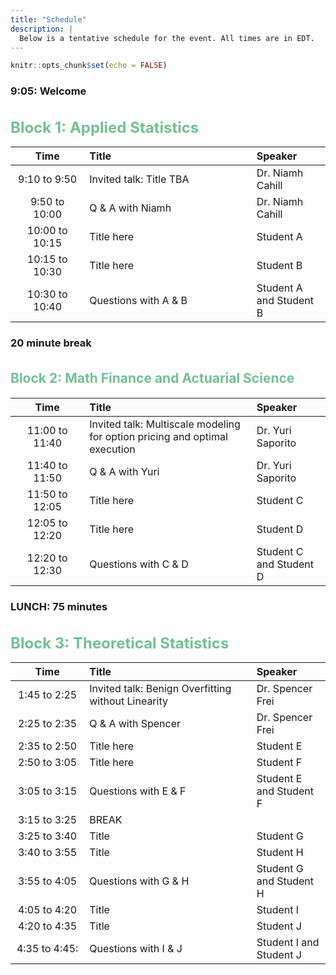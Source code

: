 ```yaml
---
title: "Schedule"
description: |
  Below is a tentative schedule for the event. All times are in EDT.
---
```


```r
knitr::opts_chunk$set(echo = FALSE)
```

### 9:05: Welcome


<b>
<h1 style="font-size:2.5vw">
<span style="color:#72C094">Block 1: Applied Statistics</span>
</h1>
</b>


-------------------------------------------------------------
 Time             Title                                   Speaker
-------           ----------------------------------      -----------------
9:10 to 9:50      Invited talk:  
                  Title TBA                               Dr. Niamh Cahill

9:50 to 10:00      Q & A with Niamh                       Dr. Niamh Cahill

10:00 to 10:15     Title here                             Student A

10:15 to 10:30     Title here                             Student B

10:30 to 10:40     Questions with A & B                   Student A and Student B

-------------------------------------------------------------


### 20 minute break 

<b>
<h1 style="font-size:2.5vw">
<h2 style="line-height:1.3">
<span style="color:#72C094">Block 2: Math Finance and Actuarial Science</span>
</h2>
</h1>
</b>

-------------------------------------------------------------
 Time             Title                                   Speaker
-------           ----------------------------------      -----------------
11:00 to 11:40    Invited talk: Multiscale modeling 
                  for option pricing and optimal execution   Dr. Yuri Saporito

11:40 to 11:50       Q & A with Yuri                        Dr. Yuri Saporito

11:50 to 12:05       Title here                             Student C

12:05 to 12:20       Title here                             Student D

12:20 to 12:30       Questions with C & D                   Student C and Student D

-------------------------------------------------------------


### LUNCH: 75 minutes

<b>
<h1 style="font-size:2.5vw">
<span style="color:#72C094">Block 3: Theoretical Statistics</span>
</h1>
</b>

-------------------------------------------------------------
 Time             Title                                   Speaker
-------           ----------------------------------      -----------------
1:45 to 2:25      Invited talk: Benign Overfitting without
                   Linearity                              Dr. Spencer Frei

2:25 to 2:35       Q & A with Spencer                     Dr. Spencer Frei

2:35 to 2:50       Title here                              Student E

2:50 to 3:05      Title here                              Student F

3:05 to 3:15      Questions with E & F                    Student E and Student F

3:15 to 3:25      BREAK                                               

3:25 to 3:40      Title                                    Student G

3:40 to 3:55      Title                                    Student H

3:55 to 4:05      Questions with G & H                     Student G and Student H 

4:05 to 4:20      Title                                    Student I

4:20 to 4:35      Title                                    Student J

4:35 to 4:45:     Questions with I & J                     Student I and Student J

-------------------------------------------------------------

